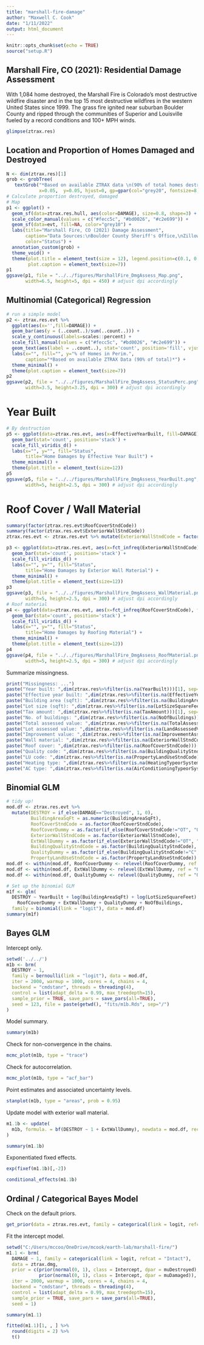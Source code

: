 ```yaml
---
title: "marshall-fire-damage"
author: "Maxwell C. Cook"
date: "1/11/2022"
output: html_document
---
```


```r
knitr::opts_chunk$set(echo = TRUE)
source("setup.R")
```

## Marshall Fire, CO (2021): Residential Damage Assessment

With 1,084 home destroyed, the Marshall Fire is Colorado's most destructive wildfire disaster and in the top 15 most destructive wildfires in the western United States since 1999. The grass fire ignited near suburban Boulder County and ripped through the communities of Superior and Louisville fueled by a record conditions and 100+ MPH winds.

```r
glimpse(ztrax.res)
```

## Location and Proportion of Homes Damaged and Destroyed

```r
N <- dim(ztrax.res)[1]
grob <- grobTree(
   textGrob("*Based on available ZTRAX data \n(90% of total homes destroyed)*", 
            x=0.05,  y=0.05, hjust=0, gp=gpar(col="grey20", fontsize=8, fontface="italic")))
# Calculate proportion destroyed, damaged
# Map
p1 <- ggplot() +
  geom_sf(data=ztrax.res.hull, aes(color=DAMAGE), size=0.8, shape=3) +
  scale_color_manual(values = c("#fecc5c", "#bd0026", "#c2e699")) +
  geom_sf(data=evt, fill=NA, color="grey10") +
  labs(title="Marshall Fire, CO (2021) Damage Assessment",
       caption="Data Sources:\nBoulder County Sheriff's Office,\nZillow Transaction and Assessment Database (ZTRAX),\nNIFC Current Fire Perimeters",
       color="Status") +
  annotation_custom(grob) +
  theme_void() +
  theme(plot.title = element_text(size = 12), legend.position=c(0.1, 0.8),
        plot.caption = element_text(size=7))
p1
ggsave(p1, file = "../../figures/MarshallFire_DmgAssess_Map.png",
       width=6.5, height=5, dpi = 450) # adjust dpi accordingly
```

## Multinomial (Categorical) Regression

```r
# run a simple model
p2 <- ztrax.res.evt %>%
  ggplot(aes(x='',fill=DAMAGE)) +
  geom_bar(aes(y = (..count..)/sum(..count..))) + 
  scale_y_continuous(labels=scales::percent) +
  scale_fill_manual(values = c("#fecc5c", "#bd0026", "#c2e699")) +
  geom_text(aes(label = ..count..), stat='count', position='fill', vjust=1.1, size=3) +
  labs(x="", fill="", y="% of Homes in Perim.",
       caption="*Based on available ZTRAX Data (90% of total)*") +
  theme_minimal() +
  theme(plot.caption = element_text(size=7))
p2
ggsave(p2, file = "../../figures/MarshallFire_DmgAssess_StatusPerc.png",
       width=3.5, height=3.25, dpi = 300) # adjust dpi accordingly
```

# Year Built

```r
# By destruction
p5 <- ggplot(data=ztrax.res.evt, aes(x=EffectiveYearBuilt, fill=DAMAGE)) +
  geom_bar(stat='count', position='stack') +
  scale_fill_viridis_d() +
  labs(x="", y="", fill="Status",
       title="Home Damages by Effective Year Built") +
  theme_minimal() +
  theme(plot.title = element_text(size=12))
p5
ggsave(p5, file = "../../figures/MarshallFire_DmgAssess_YearBuilt.png",
       width=5, height=2.5, dpi = 300) # adjust dpi accordingly
```

# Roof Cover / Wall Material

```r
summary(factor(ztrax.res.evt$RoofCoverStndCode))
summary(factor(ztrax.res.evt$ExteriorWallStndCode))
ztrax.res.evt <- ztrax.res.evt %>% mutate(ExteriorWallStndCode = factor(ExteriorWallStndCode))
```

```r
p3 <- ggplot(data=ztrax.res.evt, aes(x=fct_infreq(ExteriorWallStndCode), fill=DAMAGE)) +
  geom_bar(stat='count', position='stack') +
  scale_fill_viridis_d() +
  labs(x="", y="", fill="Status",
       title="Home Damages by Exterior Wall Material") +
  theme_minimal() +
  theme(plot.title = element_text(size=12))
p3
ggsave(p3, file = "../../figures/MarshallFire_DmgAssess_WallMaterial.png",
       width=5, height=2.5, dpi = 300) # adjust dpi accordingly
# Roof material
p4 <- ggplot(data=ztrax.res.evt, aes(x=fct_infreq(RoofCoverStndCode), fill=DAMAGE)) +
  geom_bar(stat='count', position='stack') +
  scale_fill_viridis_d() +
  labs(x="", y="", fill="Status",
       title="Home Damages by Roofing Material") +
  theme_minimal() +
  theme(plot.title = element_text(size=12))
p4
ggsave(p4, file = "../../figures/MarshallFire_DmgAssess_RoofMaterial.png",
       width=5, height=2.5, dpi = 300) # adjust dpi accordingly
```

Summarize missingness.

```r
print("Missingness: ...")
paste("Year built: ",dim(ztrax.res%>%filter(is.na(YearBuilt)))[1], sep="")
paste("Effective year built: ",dim(ztrax.res%>%filter(is.na(EffectiveYearBuilt)))[1], sep="")
paste("Building area (sqft): ",dim(ztrax.res%>%filter(is.na(BuildingAreaSqFt)))[1], sep="")
paste("Lot size (sqft): ",dim(ztrax.res%>%filter(is.na(LotSizeSquareFeet)))[1], sep="")
paste("Tax amount: ",dim(ztrax.res%>%filter(is.na(TaxAmount)))[1], sep="")
paste("No. of buildings: ",dim(ztrax.res%>%filter(is.na(NoOfBuildings)))[1], sep="")
paste("Total assessed value: ",dim(ztrax.res%>%filter(is.na(TotalAssessedValue)))[1], sep="")
paste("Lot assessed value: ",dim(ztrax.res%>%filter(is.na(LandAssessedValue)))[1], sep="")
paste("Improvement value: ",dim(ztrax.res%>%filter(is.na(ImprovementAssessedValue)))[1], sep="")
paste("Wall material: ",dim(ztrax.res%>%filter(is.na(ExteriorWallStndCode)))[1], sep="")
paste("Roof cover: ",dim(ztrax.res%>%filter(is.na(RoofCoverStndCode)))[1], sep="")
paste("Quality code: ",dim(ztrax.res%>%filter(is.na(BuildingQualityStndCode)))[1], sep="")
paste("LU code: ",dim(ztrax.res%>%filter(is.na(PropertyLandUseStndCode)))[1], sep="")
paste("Heating type: ",dim(ztrax.res%>%filter(is.na(HeatingTypeorSystemStndCode)))[1], sep="")
paste("AC type: ",dim(ztrax.res%>%filter(is.na(AirConditioningTypeorSystemStndCode)))[1], sep="")
```

## Binomial GLM

```r
# tidy up!
mod.df <- ztrax.res.evt %>% 
  mutate(DESTROY = if_else(DAMAGE=="Destroyed", 1, 0),
         BuildingAreaSqFt = as.numeric(BuildingAreaSqFt),
         RoofCoverStndCode = as.factor(RoofCoverStndCode),
         RoofCoverDummy = as.factor(if_else(RoofCoverStndCode!="OT", "OTHER",  "OT")),
         ExteriorWallStndCode = as.factor(ExteriorWallStndCode),
         ExtWallDummy = as.factor(if_else(ExteriorWallStndCode!="OT", "OTHER", "OT")),
         BuildingQualityStndCode = as.factor(BuildingQualityStndCode),
         QualityDummy = as.factor(if_else(BuildingQualityStndCode!="C", "OTHER", "C")),
         PropertyLandUseStndCode = as.factor(PropertyLandUseStndCode))
mod.df <- within(mod.df, RoofCoverDummy <- relevel(RoofCoverDummy, ref = "OTHER"))
mod.df <- within(mod.df, ExtWallDummy <- relevel(ExtWallDummy, ref = "OTHER"))
mod.df <- within(mod.df, QualityDummy <- relevel(QualityDummy, ref = "OTHER"))

# Set up the binomial GLM
m1f <- glm(
  DESTROY ~ YearBuilt + log(BuildingAreaSqFt) + log(LotSizeSquareFeet) + 
    RoofCoverDummy + ExtWallDummy + QualityDummy + NoOfBuildings, 
  family = binomial(link = "logit"), data = mod.df)
summary(m1f)
```

## Bayes GLM

Intercept only.

```r
setwd('../../')
m1b <- brm(
  DESTROY ~ 1,
  family = bernoulli(link = "logit"), data = mod.df, 
  iter = 2000, warmup = 1000, cores = 4, chains = 4,
  backend = "cmdstanr", threads = threading(4),
  control = list(adapt_delta = 0.99, max_treedepth=15), 
  sample_prior = TRUE, save_pars = save_pars(all=TRUE),
  seed = 123, file = paste(getwd(), "fits/m1b.Rds", sep="/")
)
```

Model summary.

```r
summary(m1b)
```

Check for non-convergence in the chains. 

```r
mcmc_plot(m1b, type = "trace")
```

Check for autocorrelation.

```r
mcmc_plot(m1b, type = "acf_bar")
```

Point estimates and associated uncertainty levels.

```r
stanplot(m1b, type = "areas", prob = 0.95)
```

Update model with exterior wall material.

```r
m1.1b <- update(
  m1b, formula. = bf(DESTROY ~ 1 + ExtWallDummy), newdata = mod.df, recompile = T
)
```

```r
summary(m1.1b)
```

Exponentiated fixed effects.

```r
exp(fixef(m1.1b)[,-2])
```

```r
conditional_effects(m1.1b)
```


## Ordinal / Categorical Bayes Model

Check on the default priors.

```r
get_prior(data = ztrax.res.evt, family = categorical(link = logit, refcat = "Intact"), DAMAGE ~ 1)
```

Fit the intercept model.

```r
setwd("C:/Users/mccoo/OneDrive/mcook/earth-lab/marshall-fire/")
m1.1 <- brm(
  DAMAGE ~ 1, family = categorical(link = logit, refcat = "Intact"),
  data = ztrax.dmg,
  prior = c(prior(normal(0, 1), class = Intercept, dpar = muDestroyed),
            prior(normal(0, 1), class = Intercept, dpar = muDamaged)),
  iter = 2000, warmup = 1000, cores = 4, chains = 4,
  backend = "cmdstanr", threads = threading(4),
  control = list(adapt_delta = 0.99, max_treedepth=15), 
  sample_prior = TRUE, save_pars = save_pars(all=TRUE),
  seed = 1)
```

```r
summary(m1.1)
```

```r
fitted(m1.1)[1, , ] %>% 
  round(digits = 2) %>% 
  t()
```

```r

```

```r

```

